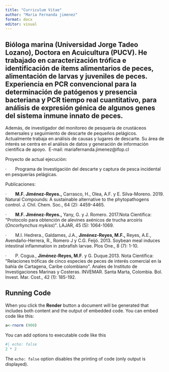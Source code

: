 ```yaml
---
title: "Curriculum Vitae"
author: "Maria Fernanda jimenez"
format: docx
editor: visual
---
```


## Bióloga marina (Universidad Jorge Tadeo Lozano), Doctora en Acuicultura (PUCV). He trabajado en caracterización trófica e identificación de ítems alimentarios de peces, alimentación de larvas y juveniles de peces. Experiencia en PCR convencional para la determinación de patógenos y presencia bacteriana y PCR tiempo real cuantitativo, para análisis de expresión génica de algunos genes del sistema inmune innato de peces. 

Además, de investigador del monitoreo de pesquería de crustáceos demersales y seguimiento de descarte de pequeños pelágicos. Actualmente trabaja en análisis de causas y lugares de descarte. Su área de interés se centra en el análisis de datos y generación de información científica de apoyo.  E-mail: mariafernanda.jimenez\@ifop.cl

Proyecto de actual ejecución:

·       Programa de Investigación del descarte y captura de pesca incidental en pesquerías pelágicas.

Publicaciones:

·       **M.F. Jiménez-Reyes.,** Carrasco, H., Olea, A.F. y E. Silva-Moreno. 2019. Natural Compounds: A sustainable alternative to the phytopathogens control. J. Chil. Chem. Soc., 64 (2): 4459-4465.

·       **M.F. Jiménez-Reyes.,** Yany, G. y J. Romero. 2017.Nota Científica: \"Protocolo para obtención de alevines axénicos de trucha arcoíris (*Oncorhynchus mykiss*)\". LAJAR, 45 (5): 1064-1069.

·       M.I. Hedrera., Galdames, J.A., **Jiménez-Reyes, M.F.,** Reyes, A.E., Avendaño-Herrera, R., Romero J y C.G. Feijó. 2013. Soybean meal induces intestinal inflammation in zebrafish larvae. Plos One., 8 (7): 1-10.

·       P. Cogua., **Jiménez-Reyes, M.F**. y G. Duque.2013. Nota Científica: \"Relaciones tróficas de cinco especies de peces de interés comercial en la bahía de Cartagena, Caribe colombiano\". Anales de Instituto de Investigaciones Marinas y Costeras. INVEMAR. Santa Marta, Colombia. Bol. Invest. Mar. Cost., 42 (1): 185-192.

## Running Code

When you click the **Render** button a document will be generated that includes both content and the output of embedded code. You can embed code like this:

```r
a<-rnorm (900)
```

You can add options to executable code like this

```r
#| echo: false
2 * 2
```

The `echo: false` option disables the printing of code (only output is displayed).
